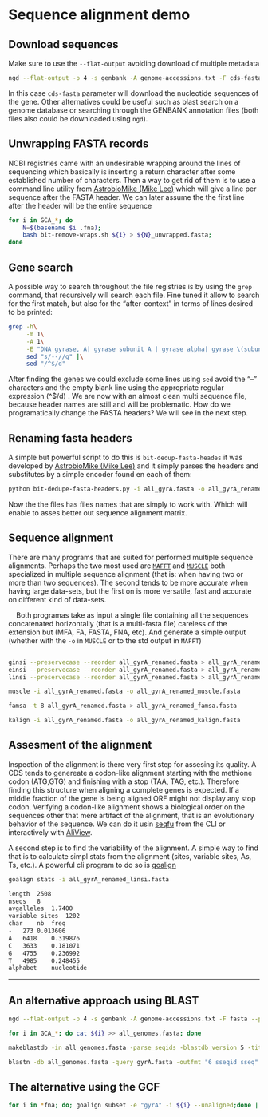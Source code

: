 # Sequence alignment demo

## Download sequences {.unnumbered}

Make sure to use the `--flat-output`  avoiding download of multiple metadata

```bash
ngd --flat-output -p 4 -s genbank -A genome-accessions.txt -F cds-fasta bacteria
```

In this case `cds-fasta` parameter will download the nucleotide sequences of the gene. Other alternatives could be useful such as blast search on a genome database or searching through the GENBANK annotation files (both files also could be downloaded using `ngd`).

## Unwrapping FASTA records {.unnumbered}

NCBI registries came with an undesirable wrapping around the lines of sequencing which basically is inserting a return character after some established number of characters. Then a way to get rid of them is to use a command line utility from [AstrobioMike (Mike Lee)](https://github.com/AstrobioMike) which will give a line per sequence after the FASTA header. We can later assume the the first line after the header will be the entire sequence

```bash
for i in GCA_*; do 
    N=$(basename $i .fna); 
    bash bit-remove-wraps.sh ${i} > ${N}_unwrapped.fasta; 
done
```

## Gene search {.unnumbered}

A possible way to search throughout the file registries is by using the `grep` command, that recursively will search each file. Fine tuned it allow to search for the first  match, but also for the "after-context" in terms of lines desired to be printed:

```bash
grep -h\
     -m 1\
     -A 1\
     -E "DNA gyrase, A| gyrase subunit A | gyrase alpha| gyrase \(subunit A\)| gyrA"  *.fasta |\
     sed "s/--//g" |\
     sed "/^$/d"
```

After finding the genes we could exclude some lines using `sed` avoid the "--" characters and the empty blank line using the appropriate regular expression (^$/d) . We are now with an almost clean multi sequence file, because header names are still and will be problematic. How do we programatically change the FASTA headers? We will see in the next step.

## Renaming fasta headers {.unnumbered}

A simple but powerful script to do this is `bit-dedup-fasta-heades` it was developed by [AstrobioMike (Mike Lee)](https://github.com/AstrobioMike) and it simply parses the headers and substitutes by a simple encoder found en each of them:

```bash
python bit-dedupe-fasta-headers.py -i all_gyrA.fasta -o all_gyrA_renamed.fasta
```

Now the the files has files names that are simply to work with. Which will enable to asses better out sequence alignment matrix.

## Sequence alignment {.unnumbered}

There are many programs that are suited for performed multiple sequence alignments. Perhaps the two most used are [`MAFFT`](https://mafft.cbrc.jp/alignment/software/) and [`MUSCLE`](https://drive5.com/muscle5/) both specialized in multiple sequence alignment (that is: when having two or more than two sequences). The second tends to be more accurate when having large data-sets, but the first on is more versatile, fast and accurate on different kind of data-sets. 

    Both programas take as input a single file containing all the sequences concatenated horizontally (that is a multi-fasta file) careless of the extension but (MFA, FA, FASTA, FNA, etc). And generate a simple output (whether with the `-o` in `MUSCLE` or to the std output in `MAFFT`)
    
```bash

ginsi --preservecase --reorder all_gyrA_renamed.fasta > all_gyrA_renamed_ginsi.fasta # globally optimized
einsi --preservecase --reorder all_gyrA_renamed.fasta > all_gyrA_renamed_einsi.fasta # gene-focused optimized
linsi --preservecase --reorder all_gyrA_renamed.fasta > all_gyrA_renamed_linsi.fasta # locally optimized

muscle -i all_gyrA_renamed.fasta -o all_gyrA_renamed_muscle.fasta

famsa -t 8 all_gyrA_renamed.fasta > all_gyrA_renamed_famsa.fasta

kalign -i all_gyrA_renamed.fasta -o all_gyrA_renamed_kalign.fasta
```

## Assesment of the alignment {.unnumbered}

Inspection of the alignment is there very first step for assesing its quality. A CDS tends to genereate a codon-like alignment starting with the methione codon (ATG,GTG) and finishing with a stop (TAA, TAG, etc.). Therefore finding this structure when aligning a complete genes is expected. If a middle fraction of the gene is being aligned ORF might not display any stop codon. Verifying a codon-like alignment shows a biological order on the sequences other that mere artifact of the alignment, that is an evolutionary behavior of the sequence. We can do it usin [seqfu](https://telatin.github.io/seqfu2/) from the CLI or interactively with [AliView](https://github.com/AliView/AliView).

A second step is to find the variability of the alignment. A simple way to find that is to calculate simpl stats from the alignment (sites, variable sites, As, Ts, etc.). A powerful cli program to do so is [goalign](https://github.com/evolbioinfo/goalign) 

```bash
goalign stats -i all_gyrA_renamed_linsi.fasta
```
```bash
length	2508
nseqs	8
avgalleles	1.7400
variable sites	1202
char	nb	freq
-	273	0.013606
A	6418	0.319876
C	3633	0.181071
G	4755	0.236992
T	4985	0.248455
alphabet	nucleotide
```

---

## An alternative approach using BLAST {.unnumbered}

```bash
ngd --flat-output -p 4 -s genbank -A genome-accessions.txt -F fasta --parallel 8 bacteria

for i in GCA_*; do cat ${i} >> all_genomes.fasta; done

makeblastdb -in all_genomes.fasta -parse_seqids -blastdb_version 5 -title "demo" -dbtype nucl

blastn -db all_genomes.fasta -query gyrA.fasta -outfmt "6 sseqid sseq" -word_size 5 -evalue 1e-50 -num_threads 8 | sed -E "s/gb|emb/>/g" | sed -E "s/\t/\n/" > all_gyrA.fasta
```

## The alternative using the GCF {.unnumbered}


```bash
for i in *fna; do; goalign subset -e "gyrA" -i ${i} --unaligned;done | grep ">"
```